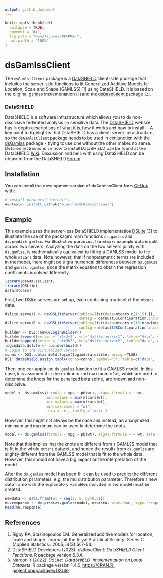 ```yaml
---
output: github_document
---
```


<!-- README.md is generated from README.Rmd. Please edit that file -->

```r
knitr::opts_chunk$set(
  collapse = TRUE,
  comment = "#>",
  fig.path = "man/figures/README-",
  out.width = "100%"
)
```

# dsGamlssClient

<!-- badges: start -->

<!-- badges: end -->

The `dsGamlssClient` package is a [DataSHIELD](https://www.datashield.org) client-side package that includes the server-side functions to fit Generalized Additive Models for Location, Scale and Shape (GAMLSS) [1] using DataSHIELD. It is based on the original [gamlss](https://cran.r-project.org/package=gamlss) implementation [1] and the [dsBaseClient](https://github.com/datashield/dsBaseClient) package [2].

### DataSHIELD
DataSHIELD is a software infrastructure which allows you to do non-disclosive federated analysis on sensitive data. The [DataSHIELD](https://www.datashield.org) website has in depth descriptions of what it is, how it works and how to install it. A key point to highlight is that DataSHIELD has a client-server infrastructure, so the `dsGamlssClient` package needs to be used in conjunction with the [dsGamlss](https://github.com/bips-hb/dsGamlss) package - trying to use one without the other makes no sense. Detailed instructions on how to install DataSHIELD can be found at the DataSHIELD [Wiki](https://www.datashield.org/wiki). Discussion and help with using DataSHIELD can be obtained from the DataSHIELD [Forum](https://datashield.discourse.group/).

## Installation

You can install the development version of dsGamlssClient from [GitHub](https://github.com/) with:

``` r
# install.packages("devtools")
devtools::install_github("bips-hb/dsGamlssClient")
```

## Example

This example uses the server-less DataSHIELD implementation [DSLite](https://cran.r-project.org/package=DSLite) [3] to illustrate the use of the package's main functions `ds.gamlss` and `ds.predict.gamlss`. For illustrative purposes, the `mtcars` example data is split across two servers. Analyzing the data on the two servers jointly with `ds.gamlss`, is mathematically equivalent to fitting a GAMLSS model to the whole `mtcars` data. Note however, that if nonparametric terms are included in the model, there might be slight numerical differences between `ds.gamlss` and `gamlss::gamlss`, since the matrix equation to obtain the regression coefficients is solved differently.

```r
library(dsGamlssClient)
library(DSLite)
data(mtcars)
```

First, two DSlite servers are set up, each containing a subset of the `mtcars` data.

```r
dslite.server1 <- newDSLiteServer(tables=list(data=mtcars[c(1:15),]), 
                                  config = defaultDSConfiguration(include=c("dsBase", "dsGamlss", "gamlss", "gamlss.dist")))
dslite.server2 <- newDSLiteServer(tables=list(data=mtcars[c(16:nrow(mtcars)),]), 
                                  config = defaultDSConfiguration(include=c("dsBase", "dsGamlss", "gamlss", "gamlss.dist")))
builder <- DSI::newDSLoginBuilder()
builder$append(server = "study1", url="dslite.server1", table="data", driver="DSLiteDriver")
builder$append(server = "study2", url="dslite.server2", table="data", driver="DSLiteDriver")
logindata.dslite <- builder$build()
# Login to the virtualized server
conns <- DSI::datashield.login(logindata.dslite, assign=TRUE)
DSI::datashield.assign.table(conns=conns, symbol="D", table=c("data", "data"))
```

Then, one can apply the `ds.gamlss` function to fit a GAMLSS model. In this case, it is assumed that the minimum and maximum of `wt`, which are used to determine the knots for the penalized beta spline, are known and non-disclosive.

```r
model <- ds.gamlss(formula = mpg ~ pb(wt), sigma.formula = ~ wt, 
                   min.values = min(mtcars$wt), 
                   max.values = max(mtcars$wt), 
                   min.max.names = "wt",
                   data = 'D', family = 'NO()')
```

However, this might not always be the case and instead, an anonymized minimum and maximum can be used to determine the knots. 

```r
model <- ds.gamlss(formula = mpg ~ pb(wt), sigma.formula = ~ wt, data = 'D', family = 'NO()')
```

Note that this implies that the knots are different from a GAMLSS model that is fit to the whole `mctars` dataset, and hence the results from `ds.gamlss` are slightly different
from the GAMLSS model that is fit to the whole data. However, this should not have a big impact on the interpretation of the model.

After the `ds.gamlss` model has been fit it can be used to predict the different distribution parameters, e.g. the mu distribution parameter. Therefore a new data frame with the explanatory variables included in the model must be created.
```r
newdata <- data.frame(wt = seq(2, 5, by=0.01))
mu.response <- ds.predict.gamlss(model, newdata, what="mu", type="response")
head(mu.response)
```


## References
1. Rigby RA, Stasinopoulos DM. Generalized additive models for location, scale and shape. Journal of the Royal Statistical Society: Series C (Applied Statistics). 2005;54(3):507-54.
2. DataSHIELD Developers (2023). _dsBaseClient: DataSHIELD Client Functions_. R package version 6.3.0.
3. Marcon Y (2022). _DSLite: 'DataSHIELD' Implementation on Local Datasets_. R package version 1.4.0, <https://CRAN.R-project.org/package=DSLite>.